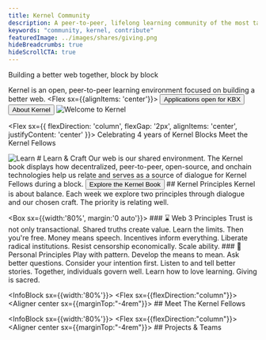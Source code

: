 ```yaml
---
title: Kernel Community
description: A peer-to-peer, lifelong learning community of the most talented individuals in web3
keywords: "community, kernel, contribute"
featuredImage: ../images/shares/giving.png
hideBreadcrumbs: true
hideScrollCTA: true
---
```


<InfoBlock>
  <Box>

<Heading1>
Building a better web together, block by block
</Heading1>

Kernel is an open, peer-to-peer learning environment focused on building a better web.
<Flex sx={{alignItems: 'center'}}>
  <Button to='https://apply.kernel.community' inline>
    Applications open for KBX
  </Button>
  <Button to='/start/' outline inline>
    About Kernel
  </Button>
</Flex>
  </Box>
  <Image src="/images/kernel_lp.png" title="Welcome to Kernel" />
</InfoBlock>

<Aligner center>

<Flex sx={{
  flexDirection: 'column',
  flexGap: '2px',
  alignItems: 'center',
  justifyContent: 'center'
}}>
<Heading3>
Celebrating 4 years of Kernel Blocks
</Heading3>
<Heading1>
  Meet the Kernel Fellows
</Heading1>
</Flex>
</Aligner>
<Fellows />


<InfoBlock>
  <Image src="/images/kernel_learn.png" title="Learn" />
  <Box>
    # Learn & Craft
    Our web is our shared environment. The Kernel book displays how decentralized, peer-to-peer, open-source, and onchain technologies help us relate and serves as a source of dialogue for Kernel Fellows during a block.
    <Button to="/start/">
      Explore the Kernel Book
    </Button>
  </Box>
</InfoBlock>


<Aligner center>
  ## Kernel Principles
</Aligner>
<Aligner center>
  <Box sx={{width:'80%', textAlign:'center'}}>
    Kernel is about balance. Each week we explore two principles through dialogue and our chosen craft. The priority is relating well.
  </Box>
</Aligner>


<Box sx={{width:'80%', margin:'0 auto'}}>
  <Column>
    <Box>
      ### ⌛️ Web 3 Principles
      <Process>
        Trust is not only transactional.
        Shared truths create value.
        Learn the limits. Then you're free.
        Money means speech.
        Incentives inform everything.
        Liberate radical institutions.
        Resist censorship economically.
        Scale ability.
      </Process>
    </Box>
    <Box>
      ### 🌈 Personal Principles
      <Process>
        Play with pattern.
        Develop the means to mean.
        Ask better questions.
        Consider your intention first.
        Listen to and tell better stories.
        Together, individuals govern well.
        Learn how to love learning.
        Giving is sacred.
      </Process>
    </Box>
  </Column>
</Box>


<InfoBlock sx={{width:'80%'}}>
  <Flex sx={{flexDirection:"column"}}>
    <Aligner center sx={{marginTop:"-4rem"}}>
      ## Meet The Kernel Fellows
    </Aligner>
  </Flex>
</InfoBlock>


<InfoBlock sx={{width:'80%'}}>
  <Flex sx={{flexDirection:"column"}}>
    <Aligner center sx={{marginTop:"-4rem"}}>
      ## Projects & Teams
    </Aligner>
  </Flex>
</InfoBlock>


<Aligner center>
  <Projects />
</Aligner>
